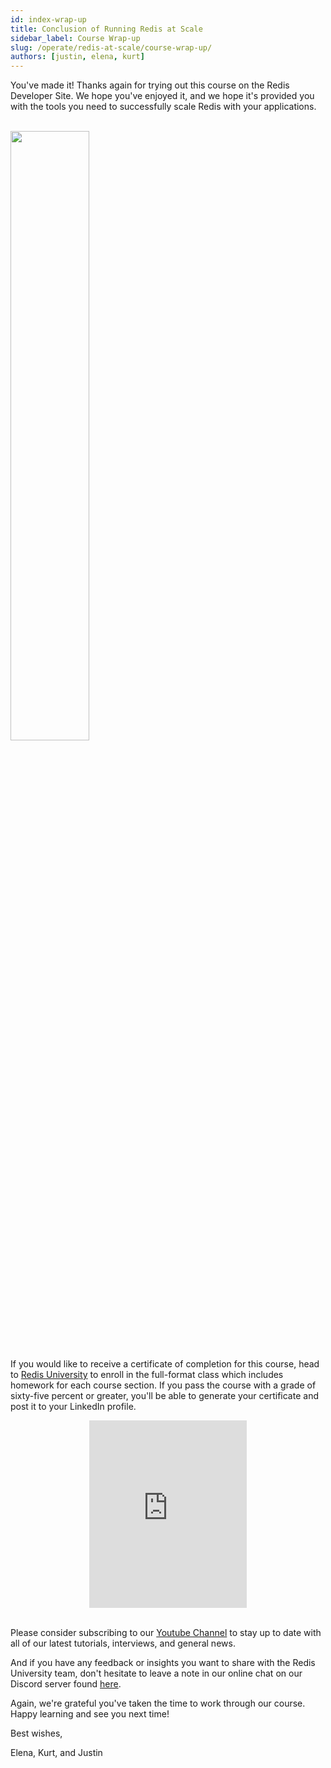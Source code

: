 ```yaml
---
id: index-wrap-up
title: Conclusion of Running Redis at Scale
sidebar_label: Course Wrap-up
slug: /operate/redis-at-scale/course-wrap-up/
authors: [justin, elena, kurt]
---
```


You've made it! Thanks again for trying out this course on the Redis Developer Site. We hope you've enjoyed it, and we hope it's provided you with the tools you need to successfully scale Redis with your applications.

<br />
<img
  src="https://university.redis.com/assets/images/redis-university-banner.jpg"
  width="50%"
  height="50%"
/>
<br />

If you would like to receive a certificate of completion for this course, head to [Redis University](https://university.redis.com/courses/ru301/) to enroll in the full-format class which includes homework for each course section. If you pass the course with a grade of sixty-five percent or greater, you'll be able to generate your certificate and post it to your LinkedIn profile.

<div align="center">
  <iframe
    width="50%"
    height="300"
    src="https://www.youtube.com/embed/V0wmD_y03iM"
    title="YouTube video player"
    frameborder="0"
    allow="accelerometer; autoplay; clipboard-write; encrypted-media; gyroscope; picture-in-picture"
    allowfullscreen></iframe>
</div>
<br />

Please consider subscribing to our [Youtube Channel](https://www.youtube.com/redisinc) to stay up to date with all of our latest tutorials, interviews, and general news.

And if you have any feedback or insights you want to share with the Redis University team, don't hesitate to leave a note in our online chat on our Discord server found [here](https://discord.gg/WT6fbUMuWU).

Again, we're grateful you've taken the time to work through our course. Happy learning and see you next time!

Best wishes,

Elena, Kurt, and Justin
